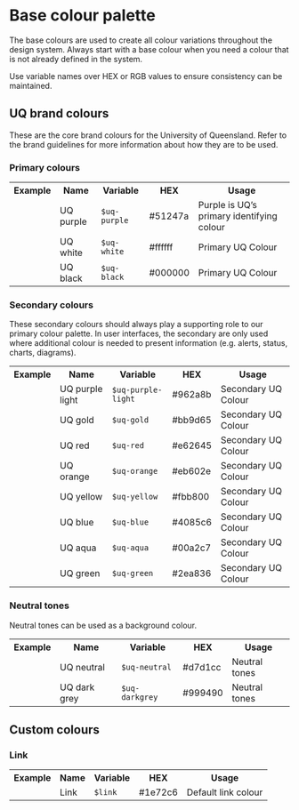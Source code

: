 
<Meta title="Core/Colour/Base colour palette" />

# Base colour palette

The base colours are used to create all colour variations throughout the design system.  Always start with a base colour when you need a colour that is not already defined in the system. 

Use variable names over HEX or RGB values to ensure consistency can be maintained.

## UQ brand colours

These are the core brand colours for the University of Queensland. Refer to the brand guidelines for more information about how they are to be used.

### Primary colours

<table className="uqds-table  uqds-table--card uqds-table--colour">
  <tbody className="uqds-table__body">
    <tr className="uqds-table__mobile-heading">
      <th className="uqds-table__heading">Example</th>
      <th className="uqds-table__heading">Name</th>
      <th className="uqds-table__heading">Variable</th>
      <th className="uqds-table__heading">HEX</th>
      <th className="uqds-table__heading">Usage</th>
    </tr>
    <tr  className="uqds-table__row">
      <td className="uqds-table__item"><div className="uqds-colour__palette uqds-colour--purple"></div></td>
      <td className="uqds-table__item" data-title="Name:">UQ purple</td>
      <td className="uqds-table__item" data-title="Variable:"><code>$uq-purple</code></td>
      <td className="uqds-table__item" data-title="HEX:">#51247a</td>
      <td className="uqds-table__item" data-title="Usage:">Purple is UQ’s primary identifying colour</td>
    </tr>
    <tr className="uqds-table__row">
      <td className="uqds-table__item"><div className="uqds-colour__palette uqds-colour--white"></div></td>
      <td className="uqds-table__item" data-title="Name:">UQ white</td>
      <td className="uqds-table__item" data-title="Variable:"><code>$uq-white</code></td>
      <td className="uqds-table__item" data-title="HEX:">#ffffff</td>
      <td className="uqds-table__item" data-title="Usage:">Primary UQ Colour</td>
    </tr>
    <tr className="uqds-table__row">
      <td className="uqds-table__item"><div className="uqds-colour__palette uqds-colour--black"></div></td>
      <td className="uqds-table__item" data-title="Name:">UQ black</td>
      <td className="uqds-table__item" data-title="Variable:"><code>$uq-black</code></td>
      <td className="uqds-table__item" data-title="HEX:">#000000</td>
      <td className="uqds-table__item" data-title="Usage:">Primary UQ Colour</td>
    </tr>
  </tbody>
  </table>

### Secondary colours

These secondary colours should always play a supporting role to our primary colour palette. In user interfaces, the secondary are only used where additional colour is needed to present information (e.g. alerts, status, charts, diagrams).

  <table className="uqds-table uqds-table--card uqds-table--colour">
  <tbody className="uqds-table__body">
    <tr className="uqds-table__mobile-heading">
      <th className="uqds-table__heading">Example</th>
      <th className="uqds-table__heading">Name</th>
      <th className="uqds-table__heading">Variable</th>
      <th className="uqds-table__heading">HEX</th>
      <th className="uqds-table__heading">Usage</th>
    </tr>
    <tr  className="uqds-table__row">
      <td className="uqds-table__item"><div className="uqds-colour__palette uqds-colour--purple-light"></div></td>
      <td className="uqds-table__item" data-title="Name:">UQ purple light</td>
      <td className="uqds-table__item" data-title="Variable:"><code>$uq-purple-light</code></td>
      <td className="uqds-table__item" data-title="HEX:">#962a8b</td>
      <td className="uqds-table__item" data-title="Usage:">Secondary UQ Colour</td>
    </tr>
    <tr className="uqds-table__row">
      <td className="uqds-table__item"><div className="uqds-colour__palette uqds-colour--gold"></div></td>
      <td className="uqds-table__item" data-title="Name:">UQ gold</td>
      <td className="uqds-table__item" data-title="Variable:"><code>$uq-gold</code></td>
      <td className="uqds-table__item" data-title="HEX:">#bb9d65</td>
      <td className="uqds-table__item" data-title="Usage:">Secondary UQ Colour</td>
    </tr>
    <tr className="uqds-table__row">
      <td className="uqds-table__item"><div className="uqds-colour__palette uqds-colour--red"></div></td>
      <td className="uqds-table__item" data-title="Name:">UQ red</td>
      <td className="uqds-table__item" data-title="Variable:"><code>$uq-red</code></td>
      <td className="uqds-table__item" data-title="HEX:">#e62645</td>
      <td className="uqds-table__item" data-title="Usage:">Secondary UQ Colour</td>
    </tr>
    <tr className="uqds-table__row">
      <td className="uqds-table__item"><div className="uqds-colour__palette uqds-colour--orange"></div></td>
      <td className="uqds-table__item" data-title="Name:">UQ orange</td>
      <td className="uqds-table__item" data-title="Variable:"><code>$uq-orange</code></td>
      <td className="uqds-table__item" data-title="HEX:">#eb602e</td>
      <td className="uqds-table__item" data-title="Usage:">Secondary UQ Colour</td>
    </tr>
    <tr className="uqds-table__row">
      <td className="uqds-table__item"><div className="uqds-colour__palette uqds-colour--yellow"></div></td>
      <td className="uqds-table__item" data-title="Name:">UQ yellow</td>
      <td className="uqds-table__item" data-title="Variable:"><code>$uq-yellow</code></td>
      <td className="uqds-table__item" data-title="HEX:">#fbb800</td>
      <td className="uqds-table__item" data-title="Usage:">Secondary UQ Colour</td>
    </tr>
    <tr className="uqds-table__row">
      <td className="uqds-table__item"><div className="uqds-colour__palette uqds-colour--blue"></div></td>
      <td className="uqds-table__item" data-title="Name:">UQ blue</td>
      <td className="uqds-table__item" data-title="Variable:"><code>$uq-blue</code></td>
      <td className="uqds-table__item" data-title="HEX:">#4085c6</td>
      <td className="uqds-table__item" data-title="Usage:">Secondary UQ Colour</td>
    </tr>
    <tr className="uqds-table__row">
      <td className="uqds-table__item"><div className="uqds-colour__palette uqds-colour--aqua"></div></td>
      <td className="uqds-table__item" data-title="Name:">UQ aqua</td>
      <td className="uqds-table__item" data-title="Variable:"><code>$uq-aqua</code></td>
      <td className="uqds-table__item" data-title="HEX:">#00a2c7</td>
      <td className="uqds-table__item" data-title="Usage:">Secondary UQ Colour</td>
    </tr>
    <tr className="uqds-table__row">
      <td className="uqds-table__item"><div className="uqds-colour__palette uqds-colour--green"></div></td>
      <td className="uqds-table__item" data-title="Name:">UQ green</td>
      <td className="uqds-table__item" data-title="Variable:"><code>$uq-green</code></td>
      <td className="uqds-table__item" data-title="HEX:">#2ea836</td>
      <td className="uqds-table__item" data-title="Usage:">Secondary UQ Colour</td>
    </tr>
  </tbody>
  </table>

### Neutral tones
Neutral tones can be used as a background colour.

<table className="uqds-table  uqds-table--card uqds-table--colour">
  <tbody className="uqds-table__body">
    <tr className="uqds-table__mobile-heading">
      <th className="uqds-table__heading">Example</th>
      <th className="uqds-table__heading">Name</th>
      <th className="uqds-table__heading">Variable</th>
      <th className="uqds-table__heading">HEX</th>
      <th className="uqds-table__heading">Usage</th>
    </tr>
    <tr  className="uqds-table__row">
      <td className="uqds-table__item"><div className="uqds-colour__palette uqds-colour--neutral"></div></td>
      <td className="uqds-table__item" data-title="Name:">UQ neutral</td>
      <td className="uqds-table__item" data-title="Variable:"><code>$uq-neutral</code></td>
      <td className="uqds-table__item" data-title="HEX:">#d7d1cc</td>
      <td className="uqds-table__item" data-title="Usage:">Neutral tones</td>
    </tr>
    <tr className="uqds-table__row">
      <td className="uqds-table__item"><div className="uqds-colour__palette uqds-colour--darkgrey"></div></td>
      <td className="uqds-table__item" data-title="Name:">UQ dark grey</td>
      <td className="uqds-table__item" data-title="Variable:"><code>$uq-darkgrey</code></td>
      <td className="uqds-table__item" data-title="HEX:">#999490</td>
      <td className="uqds-table__item" data-title="Usage:">Neutral tones</td>
    </tr>
  </tbody>
</table>

## Custom colours

### Link

  <table className="uqds-table uqds-table--card uqds-table--colour">
  <tbody className="uqds-table__body">
    <tr className="uqds-table__mobile-heading">
      <th className="uqds-table__heading">Example</th>
      <th className="uqds-table__heading">Name</th>
      <th className="uqds-table__heading">Variable</th>
      <th className="uqds-table__heading">HEX</th>
      <th className="uqds-table__heading">Usage</th>
    </tr>
    <tr  className="uqds-table__row">
      <td className="uqds-table__item"><div className="uqds-colour__palette uqds-link-color"></div></td>
      <td className="uqds-table__item" data-title="Name:">Link</td>
      <td className="uqds-table__item" data-title="Variable:"><code>$link</code></td>
      <td className="uqds-table__item" data-title="HEX:">#1e72c6</td>
      <td className="uqds-table__item" data-title="Usage:">Default link colour</td>
    </tr>
  </tbody>
  </table>



  